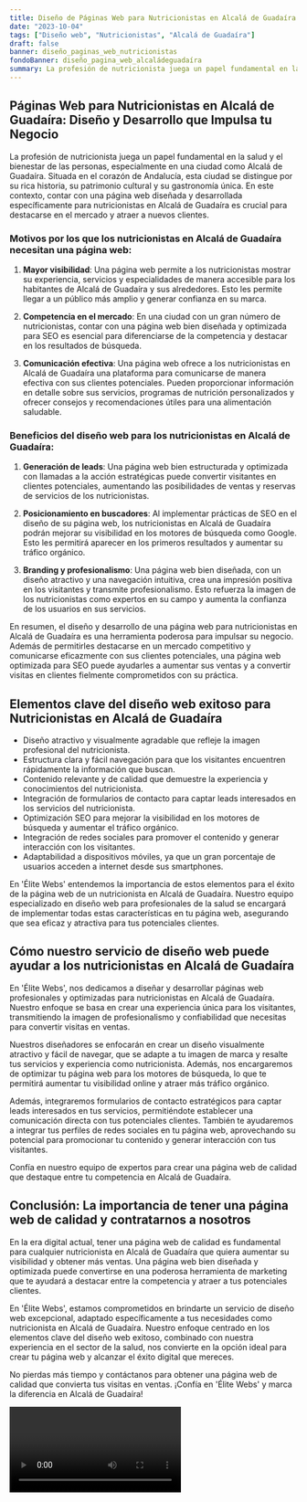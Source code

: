 ```yaml
---
title: Diseño de Páginas Web para Nutricionistas en Alcalá de Guadaíra
date: "2023-10-04"
tags: ["Diseño web", "Nutricionistas", "Alcalá de Guadaíra"]
draft: false
banner: diseño_paginas_web_nutricionistas
fondoBanner: diseño_pagina_web_alcaládeguadaíra
summary: La profesión de nutricionista juega un papel fundamental en la salud y el bienestar de las personas, especialmente en una ciudad como Alcalá de Guadaíra. Situada en el corazón de Andalucía, esta ciudad se distingue por su rica historia, su patrimonio cultural y su gastronomía única. En este contexto, contar con una página web diseñada y desarrollada específicamente para nutricionistas en Alcalá de Guadaíra es crucial para destacarse en el mercado y atraer a nuevos clientes.
---
```



## Páginas Web para Nutricionistas en Alcalá de Guadaíra: Diseño y Desarrollo que Impulsa tu Negocio

La profesión de nutricionista juega un papel fundamental en la salud y el bienestar de las personas, especialmente en una ciudad como Alcalá de Guadaíra. Situada en el corazón de Andalucía, esta ciudad se distingue por su rica historia, su patrimonio cultural y su gastronomía única. En este contexto, contar con una página web diseñada y desarrollada específicamente para nutricionistas en Alcalá de Guadaíra es crucial para destacarse en el mercado y atraer a nuevos clientes.

### Motivos por los que los nutricionistas en Alcalá de Guadaíra necesitan una página web:

1. **Mayor visibilidad**: Una página web permite a los nutricionistas mostrar su experiencia, servicios y especialidades de manera accesible para los habitantes de Alcalá de Guadaíra y sus alrededores. Esto les permite llegar a un público más amplio y generar confianza en su marca.

2. **Competencia en el mercado**: En una ciudad con un gran número de nutricionistas, contar con una página web bien diseñada y optimizada para SEO es esencial para diferenciarse de la competencia y destacar en los resultados de búsqueda.

3. **Comunicación efectiva**: Una página web ofrece a los nutricionistas en Alcalá de Guadaíra una plataforma para comunicarse de manera efectiva con sus clientes potenciales. Pueden proporcionar información en detalle sobre sus servicios, programas de nutrición personalizados y ofrecer consejos y recomendaciones útiles para una alimentación saludable.

### Beneficios del diseño web para los nutricionistas en Alcalá de Guadaíra:

1. **Generación de leads**: Una página web bien estructurada y optimizada con llamadas a la acción estratégicas puede convertir visitantes en clientes potenciales, aumentando las posibilidades de ventas y reservas de servicios de los nutricionistas.

2. **Posicionamiento en buscadores**: Al implementar prácticas de SEO en el diseño de su página web, los nutricionistas en Alcalá de Guadaíra podrán mejorar su visibilidad en los motores de búsqueda como Google. Esto les permitirá aparecer en los primeros resultados y aumentar su tráfico orgánico.

3. **Branding y profesionalismo**: Una página web bien diseñada, con un diseño atractivo y una navegación intuitiva, crea una impresión positiva en los visitantes y transmite profesionalismo. Esto refuerza la imagen de los nutricionistas como expertos en su campo y aumenta la confianza de los usuarios en sus servicios.

En resumen, el diseño y desarrollo de una página web para nutricionistas en Alcalá de Guadaíra es una herramienta poderosa para impulsar su negocio. Además de permitirles destacarse en un mercado competitivo y comunicarse eficazmente con sus clientes potenciales, una página web optimizada para SEO puede ayudarles a aumentar sus ventas y a convertir visitas en clientes fielmente comprometidos con su práctica.

<GifSeo />

<Cta />

## Elementos clave del diseño web exitoso para Nutricionistas en Alcalá de Guadaíra

- Diseño atractivo y visualmente agradable que refleje la imagen profesional del nutricionista.
- Estructura clara y fácil navegación para que los visitantes encuentren rápidamente la información que buscan.
- Contenido relevante y de calidad que demuestre la experiencia y conocimientos del nutricionista.
- Integración de formularios de contacto para captar leads interesados en los servicios del nutricionista.
- Optimización SEO para mejorar la visibilidad en los motores de búsqueda y aumentar el tráfico orgánico.
- Integración de redes sociales para promover el contenido y generar interacción con los visitantes.
- Adaptabilidad a dispositivos móviles, ya que un gran porcentaje de usuarios acceden a internet desde sus smartphones.

En 'Élite Webs' entendemos la importancia de estos elementos para el éxito de la página web de un nutricionista en Alcalá de Guadaíra. Nuestro equipo especializado en diseño web para profesionales de la salud se encargará de implementar todas estas características en tu página web, asegurando que sea eficaz y atractiva para tus potenciales clientes.

## Cómo nuestro servicio de diseño web puede ayudar a los nutricionistas en Alcalá de Guadaíra

En 'Élite Webs', nos dedicamos a diseñar y desarrollar páginas web profesionales y optimizadas para nutricionistas en Alcalá de Guadaíra. Nuestro enfoque se basa en crear una experiencia única para los visitantes, transmitiendo la imagen de profesionalismo y confiabilidad que necesitas para convertir visitas en ventas.

Nuestros diseñadores se enfocarán en crear un diseño visualmente atractivo y fácil de navegar, que se adapte a tu imagen de marca y resalte tus servicios y experiencia como nutricionista. Además, nos encargaremos de optimizar tu página web para los motores de búsqueda, lo que te permitirá aumentar tu visibilidad online y atraer más tráfico orgánico.

Además, integraremos formularios de contacto estratégicos para captar leads interesados en tus servicios, permitiéndote establecer una comunicación directa con tus potenciales clientes. También te ayudaremos a integrar tus perfiles de redes sociales en tu página web, aprovechando su potencial para promocionar tu contenido y generar interacción con tus visitantes.

Confía en nuestro equipo de expertos para crear una página web de calidad que destaque entre tu competencia en Alcalá de Guadaíra.

## Conclusión: La importancia de tener una página web de calidad y contratarnos a nosotros

En la era digital actual, tener una página web de calidad es fundamental para cualquier nutricionista en Alcalá de Guadaíra que quiera aumentar su visibilidad y obtener más ventas. Una página web bien diseñada y optimizada puede convertirse en una poderosa herramienta de marketing que te ayudará a destacar entre la competencia y atraer a tus potenciales clientes.

En 'Élite Webs', estamos comprometidos en brindarte un servicio de diseño web excepcional, adaptado específicamente a tus necesidades como nutricionista en Alcalá de Guadaíra. Nuestro enfoque centrado en los elementos clave del diseño web exitoso, combinado con nuestra experiencia en el sector de la salud, nos convierte en la opción ideal para crear tu página web y alcanzar el éxito digital que mereces.

No pierdas más tiempo y contáctanos para obtener una página web de calidad que convierta tus visitas en ventas. ¡Confía en 'Élite Webs' y marca la diferencia en Alcalá de Guadaíra!

<Video />

<CtaBot job="Nutricionistas" city="Alcalá de Guadaíra" />

<Gmaps query="Alcalá de Guadaíra+españa+maps" />
